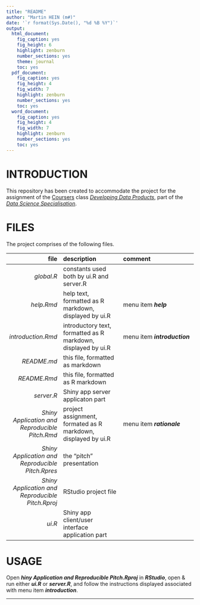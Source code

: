 ```yaml
---
title: "README"
author: "Martin HEIN (m#)"
date: '`r format(Sys.Date(), "%d %B %Y")`'
output:
  html_document:
    fig_caption: yes
    fig_height: 6
    highlight: zenburn
    number_sections: yes
    theme: journal
    toc: yes
  pdf_document:
    fig_caption: yes
    fig_height: 4
    fig_width: 7
    highlight: zenburn
    number_sections: yes
    toc: yes
  word_document:
    fig_caption: yes
    fig_height: 4
    fig_width: 7
    highlight: zenburn
    number_sections: yes
    toc: yes
---
```

# INTRODUCTION
This repository has been created to accommodate the project for the assignment of the [Coursers][coursera] class _[Developing Data Products][ddp]_, part of the _[Data Science Specialisation][dss]_.

# FILES
The project comprises of the following files.

| file | description | comment |
| -----: | :------- | :--------- |
| _global.R_ | constants used both by ui.R and server.R | |
| _help.Rmd_ | help text, formatted as R markdown, displayed by ui.R | menu item _**help**_ |
| _introduction.Rmd_ | introductory text, formatted as R markdown, displayed by ui.R | menu item _**introduction**_ |
| _README.md_ | this file, formatted as markdown | |
| _README.Rmd_ | this file, formatted as R markdown | |
| _server.R_ | Shiny app server applicaton part | |
| _Shiny Application and Reproducible Pitch.Rmd_ | project assignment, formated as R markdown, displayed by ui.R | menu item _**rationale**_ |
| _Shiny Application and Reproducible Pitch.Rpres_ | the "pitch" presentation | |
| _Shiny Application and Reproducible Pitch.Rproj_ | RStudio project file | |
| _ui.R_ | Shiny app client/user interface application part | |

# USAGE
Open _**hiny Application and Reproducible Pitch.Rproj**_ in _**RStudio**_, open & run either _**ui.R**_ or _**server.R**_, and follow the instructions displayed associated with menu item _**introduction**_.

-----
[coursera]: <https://www.coursera.org>
[ddp]: <https://www.coursera.org/learn/data-products/home/welcome>
[dss]: <https://www.coursera.org/specializations/jhu-data-science>